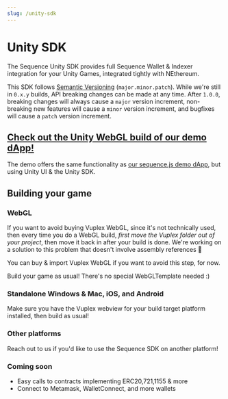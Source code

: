 ```yaml
---
slug: /unity-sdk
---
```


# Unity SDK

The Sequence Unity SDK provides full Sequence Wallet & Indexer integration for your Unity Games, integrated tightly with NEthereum.

This SDK follows [Semantic Versioning](https://semver.org/) (`major.minor.patch`). While we're still in `0.x.y` builds, API breaking changes can be made at any time. After `1.0.0`, breaking changes will always cause a `major` version increment, non-breaking new features will cause a `minor` version increment, and bugfixes will cause a `patch` version increment.

## [Check out the Unity WebGL build of our demo dApp!](https://0xsequence.github.io/web3-unity-sdk/)

The demo offers the same functionality as [our sequence.js demo dApp](https://github.com/0xsequence/demo-dapp), but using Unity UI & the Unity SDK.

## Building your game

### WebGL

If you want to avoid buying Vuplex WebGL, since it's not technically used, then every time you do a WebGL build, _first move the Vuplex folder out of your project_, then move it back in after your build is done.
We're working on a solution to this problem that doesn't involve assembly references 🙏

You can buy & import Vuplex WebGL if you want to avoid this step, for now.

Build your game as usual! There's no special WebGLTemplate needed :)

### Standalone Windows & Mac, iOS, and Android

Make sure you have the Vuplex webview for your build target platform installed, then build as usual!

### Other platforms

Reach out to us if you'd like to use the Sequence SDK on another platform!

### Coming soon

- Easy calls to contracts implementing ERC20,721,1155 & more
- Connect to Metamask, WalletConnect, and more wallets
